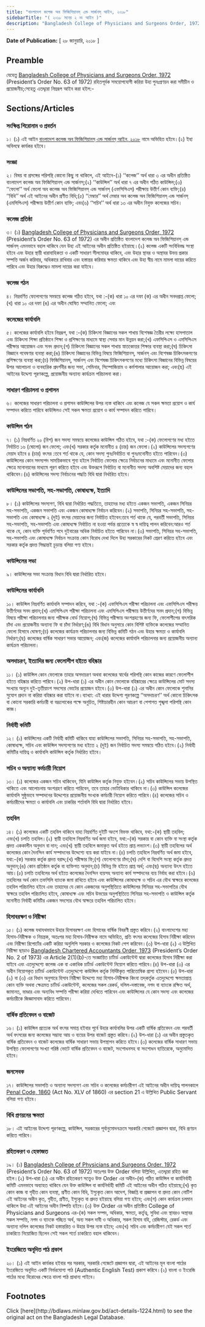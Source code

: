 ```yaml
---
title: "বাংলাদেশ কলেজ অব ফিজিশিয়ানস্ এন্ড সার্জনস্ আইন, ২০১৮"
sidebarTitle: "( ২০১৮ সনের ২ নং আইন )"
description: "Bangladesh College of Physicians and Surgeons Order, 1972 রহিতপূর্বক সময়োপযোগী করিয়া উহা পুনঃপ্রণয়নকল্পে প্রণীত আইন"
---
```


**Date of Publication:** [ ২৮ জানুয়ারি, ২০১৮ ]

## Preamble

যেহেতু [Bangladesh College of Physicians and Surgeons Order, 1972](/laws/act-395 "Bangladesh College of Physicians and Surgeons Order, 1972 ") (President’s Order No. 63 of 1972) রহিতপূর্বক সময়োপযোগী করিয়া উহা পুনঃপ্রণয়ন করা সমীচীন ও প্রয়োজনীয়;সেহেতু এতদ্দ্বারা নিম্নরূপ আইন করা হইল:-

## Sections/Articles

### সংক্ষিপ্ত শিরোনাম ও প্রবর্তন

১। (১) এই আইন [বাংলাদেশ কলেজ অব ফিজিশিয়ানস্ এন্ড সার্জনস্ আইন, ২০১৮](/laws/act-1224 "বাংলাদেশ কলেজ অব ফিজিশিয়ানস্ এন্ড সার্জনস্ আইন, ২০১৮") নামে অভিহিত হইবে।(২) ইহা অবিলম্বে কার্যকর হইবে।

### সংজ্ঞা

২। বিষয় বা প্রসঙ্গের পরিপন্থি কোনো কিছু না থাকিলে, এই আইনে-(১) ‘‘কলেজ’’ অর্থ ধারা ৩ এর অধীন প্রতিষ্ঠিত বাংলাদেশ কলেজ অব ফিজিশিয়ানস্ এন্ড সার্জনস্;(২) ‘‘কাউন্সিল’’ অর্থ ধারা ৭ এর অধীন গঠিত কাউন্সিল;(৩) ‘‘ফেলো’’ অর্থ ফেলো অব কলেজ অব ফিজিশিয়ানস্ এন্ড সার্জনস্ (এফসিপিএস) পরীক্ষায় উত্তীর্ণ কোন ব্যক্তি;(৪) ‘‘বিধি’’ অর্থ এই আইনের অধীন প্রণীত বিধি;(৫) ‘‘মেম্বার’’ অর্থ মেম্বার অব কলেজ অব ফিজিশিয়ানস্ এন্ড সার্জনস্ (এমসিপিএস) পরীক্ষায় উত্তীর্ণ কোন ব্যক্তি; এবং(৬) ‘‘সচিব’’ অর্থ ধারা ১৩ এর অধীন নিযুক্ত কলেজের সচিব।

### কলেজ প্রতিষ্ঠা

৩। (১) [Bangladesh College of Physicians and Surgeons Order, 1972](/laws/act-395 "Bangladesh College of Physicians and Surgeons Order, 1972 ") (President’s Order No. 63 of 1972) এর অধীন প্রতিষ্ঠিত বাংলাদেশ কলেজ অব ফিজিশিয়ানস্ এন্ড সার্জনস্ এমনভাবে বহাল থাকিবে যেন উহা এই আইনের অধীন প্রতিষ্ঠিত হইয়াছে।(২) কলেজ একটি সংবিধিবদ্ধ সংস্থা হইবে এবং উহার স্থায়ী ধারাবাহিকতা ও একটি সাধারণ সীলমোহর থাকিবে, এবং উহার স্থাবর ও অস্থাবর উভয় প্রকার সম্পত্তি অর্জন করিবার, অধিকারে রাখিবার এবং হস্তান্তর করিবার ক্ষমতা থাকিবে এবং উহা স্বীয় নামে মামলা দায়ের করিতে পারিবে এবং উহার বিরুদ্ধেও মামলা দায়ের করা যাইবে।

### কলেজ গঠন

৪। নিম্নবর্ণিত ফেলোগণের সমন্বয়ে কলেজ গঠিত হইবে, যথা :-(ক) ধারা ১০ এর দফা (ক) এর অধীন সনদপ্রাপ্ত ফেলো;(খ) ধারা ১০ এর দফা (ঙ) এর অধীন ঘোষিত সম্মানিত ফেলো; এবং

### কলেজের কার্যাবলি

৫। কলেজের কার্যাবলি হইবে নিম্নরূপ, যথা :-(ক) চিকিৎসা বিজ্ঞানের সকল শাখায় বিশেষজ্ঞ তৈরীর লক্ষ্যে হাসপাতাল এবং চিকিৎসা শিক্ষা প্রতিষ্ঠানে শিক্ষা ও প্রশিক্ষণের মাধ্যমে স্বাস্থ্য সেবার মান উন্নয়ন করা;(খ) এফসিপিএস ও এমসিপিএস পরীক্ষার আয়োজন এবং সনদ প্রদান;(গ) চিকিৎসা বিজ্ঞানের সকল শাখায় স্নাতকোত্তর শিক্ষার ব্যবস্থা করা;(ঘ) চিকিৎসা বিজ্ঞানে গবেষণার ব্যবস্থা করা;(ঙ) চিকিৎসা বিজ্ঞানের বিভিন্ন বিষয়ে ফিজিশিয়ানস্, সার্জনস্ এবং বিশেষজ্ঞ চিকিৎসকগণের প্রশিক্ষণের ব্যবস্থা করা;(চ) ফিজিশিয়ানস্, সার্জনস্ এবং বিশেষজ্ঞ চিকিৎসকগণের মধ্যে চিকিৎসা বিজ্ঞানের বিভিন্ন বিষয়ের উপর আলোচনা ও ব্যবহারিক প্রদর্শনীর জন্য সভা, সেমিনার, সিম্পোজিয়াম ও কর্মশালার আয়োজন করা; এবং(ছ) এই আইনের উদ্দেশ্য পূরণকল্পে, প্রয়োজনীয় অন্যান্য কার্যক্রম পরিচালনা করা।

### সাধারণ পরিচালনা ও প্রশাসন

৬। কলেজের সাধারণ পরিচালনা ও প্রশাসন কাউন্সিলের উপর ন্যস্ত থাকিবে এবং কলেজ যে সকল ক্ষমতা প্রয়োগ ও কার্য সম্পাদন করিতে পারিবে কাউন্সিলও সেই সকল ক্ষমতা প্রয়োগ ও কার্য সম্পাদন করিতে পারিবে।

### কাউন্সিল গঠন

৭। (১) নিম্নবর্ণিত ২০ (বিশ) জন সদস্য সমন্বয়ে কলেজের কাউন্সিল গঠিত হইবে, যথা :-(ক) ফেলোগণের মধ্য হইতে নির্বাচিত ১৬ (ষোলো) জন ফেলো; এবং(খ) সরকার কর্তৃক মনোনীত ৪ (চার) জন ফেলো।(২) কাউন্সিলের সদস্যগণের মেয়াদ হইবে ৪ (চার) বৎসর :তবে শর্ত থাকে যে, কোন সদস্য পুনঃনির্বাচিত বা পুনঃমনোনীত হইতে পারিবেন।(৩) কাউন্সিলের কোন সদস্যপদ সাময়িকভাবে শূন্য হইলে নির্বাচিত ফেলোর ক্ষেত্রে নির্বাচনের মাধ্যমে এবং মনোনীত ফেলোর ক্ষেত্রে মনোনয়নের মাধ্যমে পূরণ করিতে হইবে এবং উক্তরূপে নির্বাচিত বা মনোনীত সদস্য অবশিষ্ট মেয়াদের জন্য বহাল থাকিবেন।(৪) কাউন্সিলের সদস্য নির্বাচনের পদ্ধতি বিধি দ্বারা নির্ধারিত হইবে।

### কাউন্সিলের সভাপতি, সহ-সভাপতি, কোষাধ্যক্ষ, ইত্যাদি

৮। (১) কাউন্সিলের সদস্যগণ, বিধি দ্বারা নির্ধারিত পদ্ধতিতে, তাহাদের মধ্য হইতে একজন সভাপতি, একজন সিনিয়র সহ-সভাপতি, একজন সভাপতি এবং একজন কোষাধ্যক্ষ নির্বাচন করিবেন।(২) সভাপতি, সিনিয়র সহ-সভাপতি, সহ-সভাপতি এবং কোষাধ্যক্ষ ২ (দুই) বৎসর মেয়াদের জন্য নির্বাচিত হইবেন:তবে শর্ত থাকে যে, পরবর্তী সভাপতি, সিনিয়র সহ-সভাপতি, সহ-সভাপতি এবং কোষাধ্যক্ষ নির্বাচিত না হওয়া পর্যন্ত প্রত্যেকে স্ব স্ব দায়িত্ব পালন করিবেন:আরও শর্ত থাকে যে, কোন ব্যক্তি পূর্ববর্ণিত পদে দুইবারের অধিক নির্বাচিত হইতে পারিবেন না।(৩) সভাপতি, সিনিয়র সহ-সভাপতি, সহ-সভাপতি এবং কোষাধ্যক্ষ নির্বাচন সংক্রান্ত কোন বিরোধ দেখা দিলে উহা সরকারের নিকট প্রেরণ করিতে হইবে এবং সরকার কর্তৃক প্রদত্ত সিদ্ধান্তই চূড়ান্ত বলিয়া গণ্য হইবে।

### কাউন্সিলের সভা

৯। কাউন্সিলের সভা সংক্রান্ত বিধান বিধি দ্বারা নির্ধারিত হইবে।

### কাউন্সিলের কার্যাবলি

১০। কাউন্সিল নিম্নবর্ণিত কার্যাবলি সম্পাদন করিবে, যথা :-(ক) এফসিপিএস পরীক্ষা পরিচালনা এবং এফসিপিএস পরীক্ষয় উত্তীর্ণদের সনদ প্রদান;(খ) এমসিপিএস পরীক্ষা পরিচালনা এবং এমসিপিএস পরীক্ষায় উত্তীর্ণদের সনদ প্রদান;(গ) বিভিন্ন বিষয়ে পরীক্ষা পরিচালনার জন্য পরীক্ষক বোর্ড নিয়োগ;(ঘ) বিভিন্ন পরীক্ষায় অংশগ্রহণের জন্য ফি, ফেলোশীপের বাৎসরিক চাঁদা এবং প্রয়োজনীয় অন্যান্য ফি বা চাঁদা নির্ধারণ;(ঙ) বিধি বিধান অনুসারে কোন বিশিষ্ট ব্যক্তিকে কলেজের সম্মানিত ফেলো হিসাবে ঘোষণা;(চ) কলেজের কার্যক্রম পরিচালনার জন্য বিভিন্ন কমিটি গঠন এবং উহার ক্ষমতা ও কার্যাবলি নির্ধারণ;(ছ) কলেজের বার্ষিক সাধারণ সভার আয়োজন; এবং(জ) কলেজের কার্যাবলি পরিচালনার জন্য প্রয়োজনীয় অন্যান্য কার্যক্রম পরিচালনা।

### অসদাচরণ, ইত্যাদির জন্য ফেলোশীপ হইতে বহিষ্কার

১১। (১) কাউন্সিল কোন ফেলোকে তাহার অসদাচরণ অথবা কলেজের স্বার্থের পরিপন্থি কোন কাজের কারণে ফেলোশীপ হইতে বহিষ্কার করিতে পারিবে।(২) উপ-ধারা (১) এর অধীন কোন ফেলোকে বহিষ্কারের ক্ষেত্রে কাউন্সিলের মোট সদস্য সংখ্যার অন্যূন দুই-তৃতীয়াংশ সদস্যের ভোটের প্রয়োজন হইবে।(৩) উপ-ধারা (১) এর অধীন কোন ফেলোকে শুনানির সুযোগ প্রদান না করিয়া বহিষ্কার করা যাইবে না।ব্যাখ্যা: এই ধারার উদ্দেশ্য পূরণকল্পে ‘‘অসদাচরণ’’ অর্থ কোনো চিকিৎসক বা কোনো সরকারি কর্মচারী বা ভদ্রলোকের পক্ষে অনুচিত, শিষ্টাচারহীন কোন আচরণ বা পেশাগত শৃঙ্খলা পরিপন্থি কোন কাজ।

### নির্বাহী কমিটি

১২। (১) কাউন্সিলের একটি নির্বাহী কমিটি থাকিবে যাহা কাউন্সিলের সভাপতি, সিনিয়র সহ-সভাপতি, সহ-সভাপতি, কোষাধ্যক্ষ, সচিব এবং কাউন্সিল সদস্যগণের মধ্য হইতে ২ (দুই) জন নির্বাচিত সদস্য সমন্বয়ে গঠিত হইবে।(২) নির্বাহী কমিটির দায়িত্ব ও কার্যাবলি কাউন্সিল কর্তৃক নির্ধারিত হইবে।

### সচিব ও অন্যান্য কর্মচারী নিয়োগ

১৩। (১) কলেজের একজন সচিব থাকিবেন, যিনি কাউন্সিল কর্তৃক নিযুক্ত হইবেন।(২) সচিব কাউন্সিলের সভায় উপস্থিত থাকিতে এবং আলোচনায় অংশগ্রহণ করিতে পারিবেন, তবে তাহার ভোটাধিকার থাকিবে না।(৩) কাউন্সিল কলেজের কার্যাবলি সুষ্ঠুভাবে সম্পাদনের উদ্দেশ্যের প্রয়োজনীয় সংখ্যক কর্মচারী নিয়োগ করিতে পারিবে।(৪) কলেজের সচিব ও কর্মচারীদের ক্ষমতা ও কার্যাবলি এবং চাকরির শর্তাবলি বিধি দ্বারা নির্ধারিত হইবে।

### তহবিল

১৪। (১) কলেজের একটি তহবিল থাকিবে যাহা নিম্নবর্ণিত দুইটি অংশে বিভক্ত থাকিবে, যথা:-(ক) স্থায়ী তহবিল; এবং(খ) চলতি তহবিল।(২) স্থায়ী তহবিলে নিম্নবর্ণিত অর্থ জমা হইবে, যথা:-(ক) সরকার বা কোন ব্যক্তি বা সংস্থা কর্তৃক প্রদত্ত এককালীন অনুদান বা দান; এবং(খ) স্থায়ী তহবিলে জমাকৃত অর্থ হইতে প্রাপ্ত লভ্যাংশ।(৩) স্থায়ী তহবিলের অর্থ কলেজের কোন দৈনন্দিন কার্য সম্পাদনের উদ্দেশ্যে ব্যয় করা যাইবে না।(৪) চলতি তহবিলে নিম্নবর্ণিত অর্থ জমা হইবে, যথা:-(ক) সরকার কর্তৃক প্রদত্ত বরাদ্দ;(খ) পরীক্ষার ফি;(গ) ফেলোগণের চাঁদা;(ঘ) দেশি বা বিদেশি সংস্থা কর্তৃক প্রদত্ত অনুদান;(ঙ) কোন প্রতিষ্ঠান কর্তৃক বা ব্যক্তিগত অনুদান;(চ) বিভিন্ন ফি হইতে প্রাপ্ত অর্থ; এবং(ছ) অন্যান্য উৎস হইতে আয়।(৫) চলতি তহবিলের অর্থ হইতে কলেজের দৈনন্দিন ব্যয়সহ অন্যান্য কার্য সম্পাদনের ব্যয় নির্বাহ করা হইবে।(৬) তহবিলের অর্থ কোন তফসিলি ব্যাংকে জমা রাখিতে হইবে এবং কাউন্সিলের কোষাধ্যক্ষ ও সচিব এর যৌথ স্বাক্ষরে কলেজের তহবিল পরিচালিত হইবে এবং তাহাদের যে কোন একজনের অনুপস্থিতিতে কাউন্সিলের সিনিয়র সহ-সভাপতির যৌথ স্বাক্ষরে তহবিল পরিচালিত হইবে, কোষাধ্যক্ষ এবং সচিব উভয়ের অনুপস্থিতিতে সিনিয়র সহ-সভাপতি ও কাউন্সিল কর্তৃক মনোনীত নির্বাহী কমিটির একজন সদস্যের যৌথ স্বাক্ষরে তহবিল পরিচালিত হইবে।

### হিসাবরক্ষণ ও নিরীক্ষা

১৫। (১) কলেজ যথাযথভাবে উহার হিসাবরক্ষণ এবং হিসাবের বার্ষিক বিবরণী প্রস্তুত করিবে।(২) বাংলাদেশের মহা হিসাব-নিরীক্ষক ও নিয়ন্ত্রক, অতঃপর মহা হিসাব-নিরীক্ষক নামে অভিহিত, প্রতি বৎসর কলেজের হিসাব নিরীক্ষা করিবেন এবং নিরীক্ষা রিপোর্টের একটি করিয়া অনুলিপি সরকার ও কলেজের নিকট পেশ করিবেন।(৩) উপ-ধারা (২) এ উল্লিখিত নিরীক্ষা ছাড়াও [Bangladesh Chartered Accountants Order, 1973](/laws/act-442 "Bangladesh Chartered Accountants Order, 1973 ") (President’s Order No. 2 of 1973) এর Article 2(1)(b)-তে সংজ্ঞায়িত চার্টার্ড একাউন্টেন্ট দ্বারা কলেজের হিসাব নিরীক্ষা করা যাইবে এবং এতদুদ্দেশ্যে কলেজ এক বা একাধিক চার্টার্ড একাউন্টেন্ট নিয়োগ করিতে পারিবে।(৪) উপ-ধারা (৩) এর অধীন নিয়োগকৃত চার্টার্ড একাউন্টেন্ট এতদুদ্দেশ্যে কাউন্সিল কর্তৃক নির্দিষ্টকৃত পারিতোষিক প্রাপ্য হইবেন।(৫) উপ-ধারা (২) বা (৩) এর বিধান অনুসারে হিসাব নিরীক্ষা উদ্দেশ্যে মহা হিসাব-নিরীক্ষক কিংবা তদ্‌কর্তৃক এতদুদ্দেশ্যে ক্ষমতাপ্রাপ্ত কোন ব্যক্তি অথবা ক্ষেত্রমত চার্টার্ড একাউন্টেন্ট, কলেজের সকল রেকর্ড, দলিল-দস্তাবেজ, নগদ বা ব্যাংকে রক্ষিত অর্থ, জামানত, ভাণ্ডার এবং অন্যবিধ সম্পত্তি পরীক্ষা করিয়া দেখিতে পারিবেন এবং কাউন্সিলের যে কোন সদস্য এবং কলেজের কর্মচারীকে জিজ্ঞাসাবাদ করিতে পারিবেন।

### বার্ষিক প্রতিবেদন ও বাজেট

১৬। (১) কাউন্সিল প্রত্যেক অর্থ বৎসর সমাপ্ত হইবার পূর্বে উহার কার্যাবলির উপর একটি বার্ষিক প্রতিবেদন এবং পরবর্তী অর্থ বৎসরের জন্য কলেজের সম্ভাব্য আয় ও ব্যয়ের উপর বাজেট প্রস্তুত করিবে।(২) উপ-ধারা (১) এর অধীন প্রস্তুতকৃত বার্ষিক প্রতিবেদন ও বাজেট কলেজের বার্ষিক সাধারণ সভায় উপস্থাপন করিতে হইবে।(৩) কলেজের বার্ষিক সাধারণ সভায় উপস্থিত ফেলোগণের সংখ্যা গরিষ্ঠ ভোটে বার্ষিক প্রতিবেদন ও বাজেট, সংশোধনসহ বা সংশোধন ব্যতিরেকে, অনুমোদিত হইবে।

### জনসেবক

১৭। কাউন্সিলের সভাপতি ও অন্যান্য সদস্যগণ এবং সচিব ও কলেজের কর্মচারীগণ এই আইনের অধীন দায়িত্ব পালনকালে [Penal Code, 1860](/laws/act-11 "Penal Code, 1860") (Act No. XLV of 1860) এর section 21 এ উল্লিখিত Public Servant বলিয়া গণ্য হইবে।

### বিধি প্রণয়নের ক্ষমতা

১৮। এই আইনের উদ্দেশ্য পূরণকল্পে, কাউন্সিল, সরকারের পূর্বানুমোদনক্রমে সরকারি গেজেটে প্রজ্ঞাপন দ্বারা, বিধি প্রণয়ন করিতে পারিবে।

### রহিতকরণ ও হেফাজত

১৯। (১) [Bangladesh College of Physicians and Surgeons Order, 1972](/laws/act-395 "Bangladesh College of Physicians and Surgeons Order, 1972 ") (President’s Order No. 63 of 1972) অতঃপর উক্ত Order বলিয়া উল্লিখিত, এতদ্দ্বারা রহিত করা হইল।(২) উপ-ধারা (১) এর অধীন রহিতকরণ সত্ত্বেও উক্ত Order এর অধীন-(ক) গঠিত কাউন্সিল বা কার্যনির্বাহী কমিটি এমনভাবে অব্যাহত থাকিবে যেন উক্ত কাউন্সিল বা কার্যনির্বাহী কমিটি এই আইনের অধীন গঠিত হইয়াছে;(খ) কৃত কোন কাজ বা গৃহীত কোন ব্যবস্থা, প্রণীত কোন বিধি, ইস্যুকৃত কোন আদেশ, বিজ্ঞপ্তি বা প্রজ্ঞাপন বা প্রদত্ত কোন নোটিশ এই আইনের অধীন কৃত, গৃহীত, প্রণীত, ইস্যুকৃত বা প্রদত্ত হইয়াছে বলিয়া গণ্য হইবে; এবং(গ) কোন কার্যক্রম চলমান থাকিলে উহা এই আইনের অধীন নিষ্পত্তি হইবে।(৩) উক্ত Order এর অধীন প্রতিষ্ঠিত College of Physicians and Surgeons এর-(ক) সকল সম্পদ, অধিকার, ক্ষমতা, কর্তৃত্ব, সুবিধা এবং স্থাবরও অস্থাবর সকল সম্পত্তি, নগদ ও ব্যাংকে গচ্ছিত অর্থ, অন্য সকল দাবী ও অধিকার, সকল হিসাব বহি, রেজিস্টার, রেকর্ড এবং অন্যান্য দলিল কলেজের নিকট হস্তান্তরিত ও উহার উপর ন্যস্ত হইবে; এবং(খ) সচিব এবং কর্মচারীগণ যেই সকল শর্তে চাকরিতে নিয়োজিত ছিলেন সেই সকল শর্তে চাকরিতে বহাল থাকিবেন।

### ইংরেজিতে অনূদিত পাঠ প্রকাশ

২০। (১) এই আইন কার্যকর হইবার পর সরকার, সরকারি গেজেটে প্রজ্ঞাপন দ্বারা, এই আইনের মূল বাংলা পাঠের ইংরেজিতে অনূদিত একটি নির্ভরযোগ্য পাঠ (Authentic English Test) প্রকাশ করিবে।(২) বাংলা ও ইংরেজি পাঠের মধ্যে বিরোধের ক্ষেত্রে বাংলা পাঠ প্রাধান্য পাইবে।

## Footnotes

<Note>
  Click [here](http://bdlaws.minlaw.gov.bd/act-details-1224.html) to see the original act on the Bangladesh Legal Database.
</Note>
